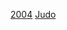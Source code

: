 {{See also|2004年夏季奧林匹克運動會柔道比賽}}

[[Category:各年夏季奧林匹克運動會柔道運動員|2004]]
[[Category:2004年夏季奧林匹克運動會運動員|Judo]]